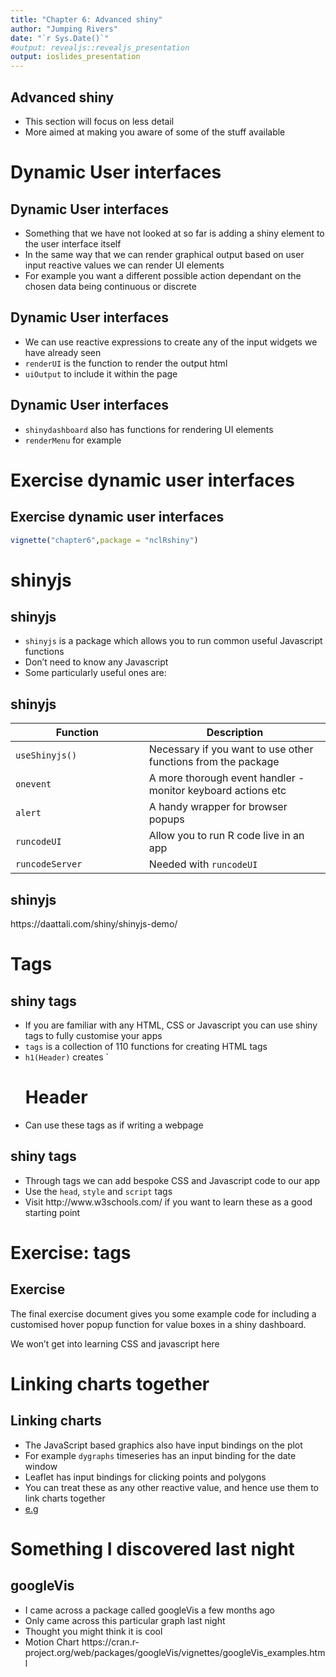 ```yaml
---
title: "Chapter 6: Advanced shiny"
author: "Jumping Rivers"
date: "`r Sys.Date()`"
#output: revealjs::revealjs_presentation
output: ioslides_presentation
---
```

<!--
%\VignetteEngine{knitr::rmarkdown}
%\VignetteIndexEntry{Chapter 6 Slides}
-->

## Advanced shiny

  * This section will focus on less detail
  * More aimed at making you aware of some of the stuff available
  
# Dynamic User interfaces
## Dynamic User interfaces

  * Something that we have not looked at so far is adding a shiny element to the user interface itself
  * In the same way that we can render graphical output based on user input reactive values we can render UI elements
  * For example you want a different possible action dependant on the chosen data being continuous or discrete
  
## Dynamic User interfaces

  * We can use reactive expressions to create any of the input widgets we have already seen
  * `renderUI` is the function to render the output html
  * `uiOutput` to include it within the page
  
## Dynamic User interfaces

  * `shinydashboard` also has functions for rendering UI elements
  * `renderMenu` for example
  
# Exercise dynamic user interfaces
## Exercise dynamic user interfaces

```r
vignette("chapter6",package = "nclRshiny")
```

# shinyjs

## shinyjs

  * `shinyjs` is a package which allows you to run common useful Javascript functions
  * Don't need to know any Javascript
  * Some particularly useful ones are:
  
## shinyjs

Function | Description
---------|------------
`useShinyjs()` | Necessary if you want to use other functions from the package
`onevent` | A more thorough event handler - monitor keyboard actions etc
`alert` | A handy wrapper for browser popups
`runcodeUI` | Allow you to run R code live in an app
`runcodeServer` | Needed with `runcodeUI`

## shinyjs

https://daattali.com/shiny/shinyjs-demo/

# Tags
## shiny tags

  * If you are familiar with any HTML, CSS or Javascript you can use shiny tags to fully customise your apps
  * `tags` is a collection of 110 functions for creating HTML tags
  * `h1(Header)` creates `<h1> Header </h1>
  * Can use these tags as if writing a webpage
  
## shiny tags

  * Through tags we can add bespoke CSS and Javascript code to our app
  * Use the `head`, `style` and `script` tags
  * Visit http://www.w3schools.com/ if you want to learn these as a good starting point
  
# Exercise: tags

## Exercise

The final exercise document gives you some example code for including a customised hover popup function for value boxes in a shiny dashboard. 

We won't get into learning CSS and javascript here

# Linking charts together

## Linking charts

  * The JavaScript based graphics also have input bindings on the plot
  * For example `dygraphs` timeseries has an input binding for the date window
  * Leaflet has input bindings for clicking points and polygons
  * You can treat these as any other reactive value, and hence use them to link charts together
  * [e.g](./R/temp/tmp.R)
  
# Something I discovered last night

## googleVis

  * I came across a package called googleVis a few months ago
  * Only came across this particular graph last night
  * Thought you might think it is cool
  * Motion Chart https://cran.r-project.org/web/packages/googleVis/vignettes/googleVis_examples.html
  



